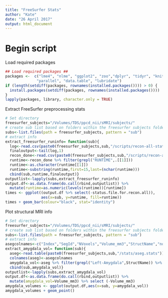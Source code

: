 ```yaml
---
title: "FreeSurfer Stats"
author: "Kate"
date: "26 April 2017"
output: html_document
---
```


# Begin script

Load required packages
```r
## Load required packages ##
packages <-  c("lme4", "nlme", "ggplot2", "zoo","dplyr", "tidyr", "knitr",
              "parallel", "data.table", "lubridate")
if (length(setdiff(packages, rownames(installed.packages()))) > 0) {
  install.packages(setdiff(packages, rownames(installed.packages())))  
}
lapply(packages, library, character.only = TRUE)
```

Extract FreeSurfer preprocessing stats
```r
# Set directory
freesurfer_subjects="/Volumes/TDS/ppcd_nii/sMRI/subjects/"
# create sub list based on folders within the freesurfer subjects folder
subs<-list.files(path = freesurfer_subjects, pattern = "sub")
# extract info
extract_freesurfer_runinfo= function(sub){
  log<-read.csv(paste0(freesurfer_subjects,sub,"/scripts/recon-all-status.log"))
  finaloutput<-tail(log,1)
  recon_done<-read.csv(paste0(freesurfer_subjects,sub,"/scripts/recon-all.done"))
  runtime<-recon_done %>% filter(grepl("RUNTIME",.[[1]]))
  runtime<-as.character(runtime[[1]])
  runtime<-substring(runtime,first=15,last=(nchar(runtime)))
  cbind(sub,runtime,finaloutput)}
outputlist<-lapply(subs,extract_freesurfer_runinfo)
output.df<-as.data.frame(do.call(rbind,outputlist)) %>% 
  mutate(runtime=as.numeric(levels(runtime))[runtime])
times <- ggplot((output.df %>% select(-status.file.for.recon.all)),
                aes(x=sub, y=runtime, fill=runtime))
times + geom_bar(colour="black", stat="identity") 
```


Plot structural MRI info
```r
# Set directory
freesurfer_subjects="/Volumes/TDS/ppcd_nii/sMRI/subjects/"
# create sub list based on folders within the freesurfer subjects folder
subs<-list.files(path = freesurfer_subjects, pattern = "sub")
# extract info
asegcolnames<-c("Index","SegId","NVoxels","Volume_mm3","StructName","normMean","normStdDev","normMin","normMax","normRange")
extract_amygdala_vol= function(sub){
  aseg<-read.table(paste0(freesurfer_subjects,sub,"/stats/aseg.stats"))
  colnames(aseg)<-asegcolnames
  amygdala_vol<-aseg %>% filter(grepl("Left-Amygdala",StructName)) %>% select(Volume_mm3)
  cbind(sub,amygdala_vol)}
outputlist<-lapply(subs,extract_amygdala_vol)
output.df<-as.data.frame(do.call(rbind,outputlist)) %>% 
  mutate(amygdala_vol=Volume_mm3) %>% select (-Volume_mm3)
amygdala_volumes <- ggplot(output.df,aes(x=sub, y=amygdala_vol))
amygdala_volumes + geom_point()
```